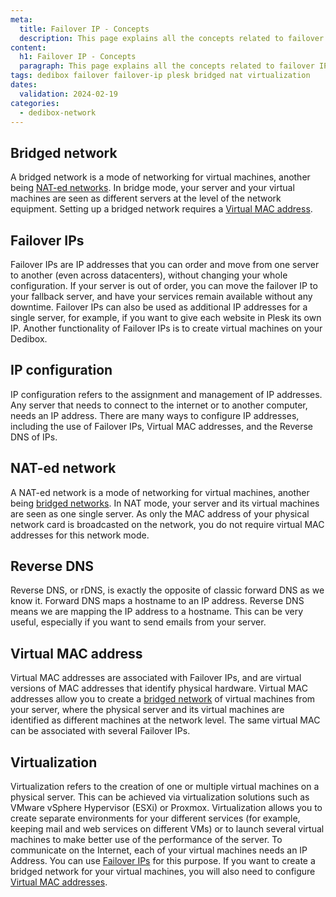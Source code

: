 ```yaml
---
meta:
  title: Failover IP - Concepts
  description: This page explains all the concepts related to failover IP
content:
  h1: Failover IP - Concepts
  paragraph: This page explains all the concepts related to failover IP
tags: dedibox failover failover-ip plesk bridged nat virtualization
dates:
  validation: 2024-02-19
categories:
  - dedibox-network
---
```


## Bridged network

A bridged network is a mode of networking for virtual machines, another being [NAT-ed networks](/dedibox-network/ip-failover/concepts/#nat-ed-network/). In bridge mode, your server and your virtual machines are seen as different servers at the level of the network equipment. Setting up a bridged network requires a [Virtual MAC address](/dedibox-network/ip-failover/concepts/#virtual-mac-address/).

## Failover IPs

Failover IPs are IP addresses that you can order and move from one server to another (even across datacenters), without changing your whole configuration. If your server is out of order, you can move the failover IP to your fallback server, and have your services remain available without any downtime. Failover IPs can also be used as additional IP addresses for a single server, for example, if you want to give each website in Plesk its own IP. Another functionality of Failover IPs is to create virtual machines on your Dedibox.

## IP configuration

IP configuration refers to the assignment and management of IP addresses. Any server that needs to connect to the internet or to another computer, needs an IP address. There are many ways to configure IP addresses, including the use of Failover IPs, Virtual MAC addresses, and the Reverse DNS of IPs.

## NAT-ed network

A NAT-ed network is a mode of networking for virtual machines, another being [bridged networks](/dedibox-network/ip-failover/concepts/#bridged-network/). In NAT mode, your server and its virtual machines are seen as one single server. As only the MAC address of your physical network card is broadcasted on the network, you do not require virtual MAC addresses for this network mode.

## Reverse DNS

Reverse DNS, or rDNS, is exactly the opposite of classic forward DNS as we know it. Forward DNS maps a hostname to an IP address. Reverse DNS means we are mapping the IP address to a hostname. This can be very useful, especially if you want to send emails from your server.

## Virtual MAC address

Virtual MAC addresses are associated with Failover IPs, and are virtual versions of MAC addresses that identify physical hardware. Virtual MAC addresses allow you to create a [bridged network](/dedibox-network/ip-failover/concepts/#bridged-network/) of virtual machines from your server, where the physical server and its virtual machines are identified as different machines at the network level. The same virtual MAC can be associated with several Failover IPs.

## Virtualization

Virtualization refers to the creation of one or multiple virtual machines on a physical server. This can be achieved via virtualization solutions such as VMware vSphere Hypervisor (ESXi) or Proxmox. Virtualization allows you to create separate environments for your different services (for example, keeping mail and web services on different VMs) or to launch several virtual machines to make better use of the performance of the server. To communicate on the Internet, each of your virtual machines needs an IP Address. You can use [Failover IPs](/dedibox-network/ip-failover/concepts/#failover-ips/) for this purpose. If you want to create a bridged network for your virtual machines, you will also need to configure [Virtual MAC addresses](/dedibox-network/ip-failover/concepts/#virtual-mac-address/).